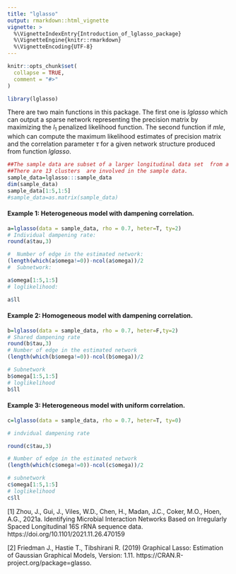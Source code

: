 ```yaml
---
title: "lglasso"
output: rmarkdown::html_vignette
vignette: >
  %\VignetteIndexEntry{Introduction_of_lglasso_package}
  %\VignetteEngine{knitr::rmarkdown}
  %\VignetteEncoding{UTF-8}
---
```


```r
knitr::opts_chunk$set(
  collapse = TRUE,
  comment = "#>"
)
```



```r
library(lglasso)
```

There are two main functions in this package. The first one is $lglasso$ which can output a sparse network representing the precision matrix by maximizing the $l_1$ penalized likelihood function. The second function if $mle$, which can compute the maximum likelihood estimates of precision matrix and the correlation parameter $\tau$ for a given network structure produced from function $lglasso$.   

```r
##The sample data are subset of a larger longitudinal data set  from a clinical project. 
##There are 13 clusters  are involved in the sample data.
sample_data=lglasso:::sample_data
dim(sample_data)
sample_data[1:5,1:5]
#sample_data=as.matrix(sample_data)
```

#### Example 1: Heterogeneous model with dampening correlation. 
```r
a=lglasso(data = sample_data, rho = 0.7, heter=T, ty=2)
# Individual dampening rate:
round(a$tau,3)

#  Number of edge in the estimated network: 
(length(which(a$omega!=0))-ncol(a$omega))/2
#  Subnetwork:

a$omega[1:5,1:5]
# loglikelihood: 

a$ll

```


#### Example 2: Homogeneous model with dampening correlation. 
```r
b=lglasso(data = sample_data, rho = 0.7, heter=F,ty=2)
# Shared dampening rate
round(b$tau,3)
# Number of edge in the estimated network
(length(which(b$omega!=0))-ncol(b$omega))/2

# Subnetwork
b$omega[1:5,1:5]
# loglikelihood
b$ll


```


#### Example 3: Heterogeneous model with uniform correlation. 
```r
c=lglasso(data = sample_data, rho = 0.7, heter=T, ty=0)

# indvidual dampening rate

round(c$tau,3)

# Number of edge in the estimated network
(length(which(c$omega!=0))-ncol(c$omega))/2

# subnetwork
c$omega[1:5,1:5]
# loglikelihood 
c$ll
```


[1] Zhou, J., Gui, J., Viles, W.D., Chen, H., Madan, J.C., Coker, M.O., Hoen, A.G., 2021a. Identifying Microbial Interaction Networks Based on Irregularly Spaced Longitudinal 16S rRNA sequence data. https://doi.org/10.1101/2021.11.26.470159



[2] Friedman J., Hastie T., Tibshirani R. (2019)  Graphical Lasso: Estimation of Gaussian Graphical Models, Version: 1.11. https://CRAN.R-project.org/package=glasso. 

